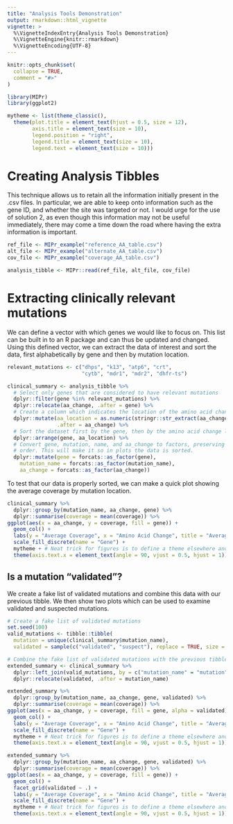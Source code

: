 ```yaml
---
title: "Analysis Tools Demonstration"
output: rmarkdown::html_vignette
vignette: >
  %\VignetteIndexEntry{Analysis Tools Demonstration}
  %\VignetteEngine{knitr::rmarkdown}
  %\VignetteEncoding{UTF-8}
---
```


```r
knitr::opts_chunk$set(
  collapse = TRUE,
  comment = "#>"
)

library(MIPr)
library(ggplot2)

mytheme <- list(theme_classic(), 
  theme(plot.title = element_text(hjust = 0.5, size = 12),
        axis.title = element_text(size = 10),
        legend.position = "right",
        legend.title = element_text(size = 10),
        legend.text = element_text(size = 10)))
```

# Creating Analysis Tibbles
This technique allows us to retain all the information initially present in the
.csv files. In particular, we are able to keep onto information such as the gene
ID, and whether the site was targeted or not. I would urge for the use of
solution 2, as even though this information may not be useful immediately, there
may come a time down the road where having the extra information is important.
```r
ref_file <- MIPr_example("reference_AA_table.csv")
alt_file <- MIPr_example("alternate_AA_table.csv")
cov_file <- MIPr_example("coverage_AA_table.csv")

analysis_tibble <- MIPr::read(ref_file, alt_file, cov_file)
```

# Extracting clinically relevant mutations
We can define a vector with which genes we would like to focus on. This list can
be built in to an R package and can thus be updated and changed. Using this
defined vector, we can extract the data of interest and sort the data, first
alphabetically by gene and then by mutation location.
```r
relevant_mutations <- c("dhps", "k13", "atp6", "crt", 
                        "cytb", "mdr1", "mdr2", "dhfr-ts")

clinical_summary <- analysis_tibble %>% 
  # Select only genes that are considered to have relevant mutations
  dplyr::filter(gene %in% relevant_mutations) %>% 
  dplyr::relocate(aa_change, .after = gene) %>% 
  # Create a column which indicates the location of the amino acid change
  dplyr::mutate(aa_location = as.numeric(stringr::str_extract(aa_change, "\\d+")),
                .after = aa_change) %>% 
  # Sort the dataset first by the gene, then by the amino acid change location
  dplyr::arrange(gene, aa_location) %>% 
  # Convert gene, mutation, name, and aa_change to factors, preserving their
  # order. This will make it so in plots the data is sorted.
  dplyr::mutate(gene = forcats::as_factor(gene),
    mutation_name = forcats::as_factor(mutation_name),
    aa_change = forcats::as_factor(aa_change))
```

To test that our data is properly sorted, we can make a quick plot showing the
average coverage by mutation location.
```r
clinical_summary %>% 
  dplyr::group_by(mutation_name, aa_change, gene) %>% 
  dplyr::summarise(coverage = mean(coverage)) %>% 
ggplot(aes(x = aa_change, y = coverage, fill = gene)) +
  geom_col() +
  labs(y = "Average Coverage", x = "Amino Acid Change", title = "Average Coverage by Mutation Site") +
  scale_fill_discrete(name = "Gene") +
  mytheme + # Neat trick for figures is to define a theme elsewhere and then just have this line of code
  theme(axis.text.x = element_text(angle = 90, vjust = 0.5, hjust = 1))
```

## Is a mutation "validated"?
We create a fake list of validated mutations and combine this data with our
previous tibble. We then show two plots which can be used to examine validated
and suspected mutations.
```r
# Create a fake list of validated mutations
set.seed(100)
valid_mutations <- tibble::tibble(
  mutation = unique(clinical_summary$mutation_name),
  validated = sample(c("validated", "suspect"), replace = TRUE, size = length(unique(clinical_summary$mutation_name))))

# Combine the fake list of validated mutations with the previous tibble
extended_summary <- clinical_summary %>% 
  dplyr::left_join(valid_mutations, by = c("mutation_name" = "mutation")) %>% 
  dplyr::relocate(validated, .after = mutation_name)
```

```r
extended_summary %>% 
  dplyr::group_by(mutation_name, aa_change, gene, validated) %>% 
  dplyr::summarise(coverage = mean(coverage)) %>% 
ggplot(aes(x = aa_change, y = coverage, fill = gene, alpha = validated)) +
  geom_col() +
  labs(y = "Average Coverage", x = "Amino Acid Change", title = "Average Coverage by Mutation Site") +
  scale_fill_discrete(name = "Gene") +
  mytheme + # Neat trick for figures is to define a theme elsewhere and then just have this line of code
  theme(axis.text.x = element_text(angle = 90, vjust = 0.5, hjust = 1))

extended_summary %>% 
  dplyr::group_by(mutation_name, aa_change, gene, validated) %>% 
  dplyr::summarise(coverage = mean(coverage)) %>% 
ggplot(aes(x = aa_change, y = coverage, fill = gene)) +
  geom_col() +
  facet_grid(validated ~ .) +
  labs(y = "Average Coverage", x = "Amino Acid Change", title = "Average Coverage by Mutation Site") +
  scale_fill_discrete(name = "Gene") +
  mytheme + # Neat trick for figures is to define a theme elsewhere and then just have this line of code
  theme(axis.text.x = element_text(angle = 90, vjust = 0.5, hjust = 1))
```
